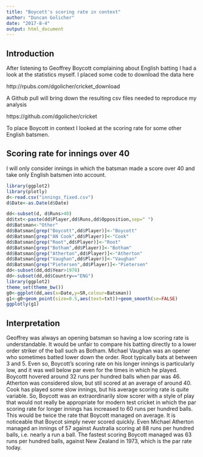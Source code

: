 ```yaml
---
title: "Boycott's scoring rate in context"
author: "Duncan Golicher"
date: "2017-8-4"
output: html_document
---
```


## Introduction

After listening to Geoffrey Boycott complaining about English batting I had a look at the statistics myself.  I placed some code to download the data here

http://rpubs.com/dgolicher/cricket_download

A Github pull will bring down the resulting csv files needed to reproduce my analysis

https://github.com/dgolicher/cricket

To place Boycott in context I looked at the scoring rate for some other English batsmen.

## Scoring rate for innings over 40

I will only consider innings in which the batsman made a score over 40 and take only English batsmen into account.

```r
library(ggplot2)
library(plotly)
d<-read.csv("innings_fixed.csv")
d$Date<-as.Date(d$Date)

dd<-subset(d, d$Runs>40)
dd$txt<-paste(dd$Player,dd$Runs,dd$Opposition,sep=" ")
dd$Batsman<-"Other"
dd$Batsman[grep("Boycott",dd$Player)]<-"Boycott"
dd$Batsman[grep("AN Cook",dd$Player)]<-"Cook"
dd$Batsman[grep("Root",dd$Player)]<-"Root"
dd$Batsman[grep("Botham",dd$Player)]<-"Botham"
dd$Batsman[grep("Atherton",dd$Player)]<-"Atherton"
dd$Batsman[grep("Vaughan",dd$Player)]<-"Vaughan"
dd$Batsman[grep("Pietersen",dd$Player)]<-"Pietersen"
dd<-subset(dd,dd$Year>1970)
dd<-subset(dd,dd$Country=="ENG")
library(ggplot2)
theme_set(theme_bw())
g0<-ggplot(dd,aes(x=Date,y=SR,colour=Batsman))
g1<-g0+geom_point(size=0.5,aes(text=txt))+geom_smooth(se=FALSE) 
ggplotly(g1)
```

## Interpretation

Geoffrey was always an opening batsman so having a low scoring rate is understandable. It would be unfair to compare his batting directly to a lower order striker of the ball such as Botham. Michael Vaughan was an opener who sometimes batted lower down the order. Root typically bats at between 3 and 5. Even so, Boycott's scoring rate on his longer innings is particularly low, and it was well below par even for the times in which he played. Boycottt hovered around 32 runs per hundred balls when par was 46. Atherton was considered slow, but stil scored at an average of around 40. Cook has played some slow innings, but his average scoring rate is quite variable. 
So, Boycott was an extraordinarily slow scorer with a style of play that would not really be appropriate for modern test cricket in which the par scoring rate for longer innings  has increased to 60 runs per hundred balls. This would be twice the rate that Boycott managed on average. It is noticeable that Boycot simply never scored quickly. Even Michael Atherton managed an innings of 57 against Australia scoring at 88 runs per hundred balls, i.e. nearly a run a ball. The fastest scoring Boycott managed was 63 runs per hundred balls, against New Zealand in 1973, which is the par rate today.


